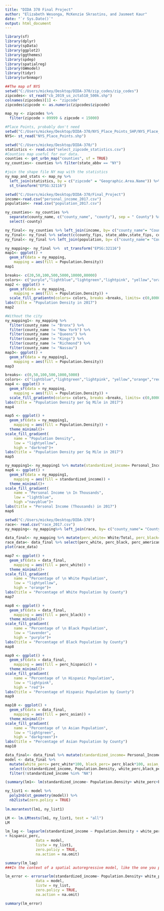 ```yaml
---
title: "DIDA 370 Final Project"
author: "Elizabeth Wesonga, McKenzie Skrastins, and Jasmeet Kaur"
date: "`r Sys.Date()`"
output: html_document
---
```


```r
library(sf)     
library(dplyr)   
library(spData) 
library(ggplot2)
library(ggthemes)
library(spdep)
library(spatialreg)
library(GWmodel)
library(tidyr)
library(urbnmapr)
```

```r
##The map of NYS 
setwd("C:/Users/mickey/Desktop/DIDA-370/zip_codes/zip_codes")
zipcodes<- st_read("cb_2019_us_zcta510_500k.shp")
colnames(zipcodes)[1] <- "zipcode"
zipcodes$zipcode <- as.numeric(zipcodes$zipcode)

map_ny <- zipcodes %>% 
  filter(zipcode > 09999 & zipcode < 15000) 

```

```r
#Place Points, probably don't need
setwd("C:/Users/mickey/Desktop/DIDA-370/NYS_Place_Points_SHP/NYS_Place_Points_SHP - Copy")
NYS<- st_read("NYS_Place_Points.shp")
```
```r
setwd("C:/Users/mickey/Desktop/DIDA-370/")
statistics <- read.csv("select_zipcode_statistics.csv")
#Counties map useful for our data.
counties <- get_urbn_map("counties", sf = TRUE)
ny_counties<- counties %>% filter(state_abbv == "NY")

#join the shape file NY map with the statistics
ny_map_and_stats <- map_ny %>% 
  left_join(statistics, by = c("zipcode" = "Geographic.Area.Name")) %>%         drop_na() %>% 
  st_transform("EPSG:32116")
```
```r
setwd("C:/Users/mickey/Desktop/DIDA-370/Final_Project")
income<-read.csv("personal_income_2017.csv")
population<- read.csv("population_2017.csv")

```

```r
ny_counties<- ny_counties %>% 
  separate(county_name, c("county_name", "county"), sep = " County") %>% 
  select(-county)

ny_final<- ny_counties %>% left_join(income, by= c("county_name"= "County")) 
ny_final<- ny_final %>% select(c(county_fips, state_abbv,state_fips, county_name, fips_class, state_name, Personal_Income, geometry)) 
ny_final<- ny_final %>% left_join(population, by= c("county_name"= "County"))

```

```r
ny_mapping<- ny_final %>%  st_transform("EPSG:32116")
map1<- ggplot() +
  geom_sf(data = ny_mapping,
    mapping = aes(fill = Population.Density))
map1

```

```r
breaks<- c(20,50,100,500,5000,10000,80000)
colors<- c("purple","lightblue","lightgreen","lightpink", "yellow","orange","red")
map2 <- ggplot() +
  geom_sf(data = ny_mapping,
    mapping = aes(fill = Population.Density)) +
  scale_fill_gradientn(colors= colors, breaks =breaks, limits= c(0,80000), labels= c("0-20", "20-50", "50-100", "100-500", "500-5000", "5000-10000", "10000-80000"))+
labs(title = "Population Density in 2017")
map2
```
```r
#Without the city
ny_mapping1<- ny_mapping %>%
  filter(county_name != "Bronx") %>%
  filter(county_name != "New York") %>%
  filter(county_name != "Queens") %>% 
  filter(county_name != "Kings") %>% 
  filter(county_name != "Richmond") %>% 
  filter(county_name != "Nassau")
map3<- ggplot() +
  geom_sf(data = ny_mapping1,
    mapping = aes(fill = Population.Density))
map3
```

```r
breaks<- c(0,50,100,500,1000,5000)
colors<- c("lightblue","lightgreen","lightpink", "yellow","orange","red")
map4 <- ggplot() +
  geom_sf(data = ny_mapping,
    mapping = aes(fill = Population.Density)) +
  scale_fill_gradientn(colors= colors, breaks =breaks, limits= c(0,80000), labels= c("0-50", "50-100", "100-500", "500-1000", "1000-5000", "5000-10000"))+
labs(title = "Population Density per Sq Mile in 2017")
map4

```

```r
map5 <- ggplot() +
  geom_sf(data = ny_mapping1,
    mapping = aes(fill = Population.Density)) +
  theme_minimal()+
scale_fill_gradient(
    name = "Population Density",
    low = "lightyellow",
    high = "darkred")+
labs(title = "Population Density per Sq Mile in 2017")
map5
```

```r
ny_mapping1<- ny_mapping1 %>% mutate(standardized_income= Personal_Income/1000)
map6 <- ggplot() +
  geom_sf(data = ny_mapping1,
    mapping = aes(fill = standardized_income)) +
  theme_minimal()+
scale_fill_gradient(
    name = "Personal Income \n In Thousands",
    low = "lightblue",
    high ="navyblue")+
labs(title = "Personal Income (Thousands) in 2017")
map6
```

```r
setwd("C:/Users/mickey/Desktop/DIDA-370")
race<- read.csv("race_2017.csv")
ny_mapping<- ny_mapping%>% left_join(race, by= c("county_name"= "County"))
```

```r
data_final<- ny_mapping %>% mutate(perc_white= White/Total, perc_black= Black/Total, perc_american_indian= American.Indian/Total, perc_asian= Asian/Total, perc_PI= X.Pacific.Islander/Total, perc_hispanic= Hispanic/Total)
race_data<- data_final %>% select(perc_white, perc_black, perc_american_indian, perc_asian, perc_PI, perc_hispanic)
plot(race_data)
```

```r
map7 <- ggplot() +
  geom_sf(data = data_final,
    mapping = aes(fill = perc_white)) +
  theme_minimal()+
scale_fill_gradient(
    name = "Percentage of \n White Population",
    low = "lightyellow",
    high = "orange")+
labs(title = "Percentage of White Population by County")
map7
```
```r
map8 <- ggplot() +
  geom_sf(data = data_final,
    mapping = aes(fill = perc_black)) +
  theme_minimal()+
scale_fill_gradient(
    name = "Percentage of \n Black Population",
    low = "lavender",
    high = "purple")+
labs(title = "Percentage of Black Population by County")
map8

```
```r
map9 <- ggplot() +
  geom_sf(data = data_final,
    mapping = aes(fill = perc_hispanic)) +
  theme_minimal()+
scale_fill_gradient(
    name = "Percentage of \n Hispanic Population",
    low = "lightpink",
    high = "red")+
labs(title = "Percentage of Hispanic Population by County")
map9

```
```r
map10 <- ggplot() +
  geom_sf(data = data_final,
    mapping = aes(fill = perc_asian)) +
  theme_minimal()+
scale_fill_gradient(
    name = "Percentage of \n Asian Population",
    low = "lightgreen",
    high = "darkgreen")+
labs(title = "Percentage of Asian Population by County")
map10


```


```r
data_final<- data_final %>% mutate(standardized_income= Personal_Income/1000) %>% filter(county_name != "Richmond")
model <- data_final %>% 
  mutate(white_perc= perc_white*100, black_perc= perc_black*100, asian_perc= perc_asian*100, hispanic_perc= perc_hispanic*100) %>% 
  select(c(standardized_income, Population.Density, white_perc,black_perc, asian_perc, hispanic_perc, geometry)) %>% 
  filter(!standardized_income %in% "NA")

(summary(lm1<- lm(standardized_income~ Population.Density+ white_perc+black_perc+asian_perc+hispanic_perc, data= model)))
```

```r
ny_list1 <- model %>% 
  poly2nb(st_geometry(model)) %>% 
  nb2listw(zero.policy = TRUE)
 
lm.morantest(lm1, ny_list1)
```

```r
LM <- lm.LMtests(lm1, ny_list1, test = "all")
LM
```
```r
lm_lag <- lagsarlm(standardized_income ~ Population.Density + white_perc + black_perc + asian_perc
+ hispanic_perc,
              data = model,
              listw = ny_list1,
              zero.policy = TRUE,
              na.action = na.omit)

summary(lm_lag)
###In the context of a spatial autoregressive model, like the one you provided, residual autocorrelation indicates that there are spatial patterns or dependencies that are not accounted for by the model. This could mean that neighboring observations tend to have similar residual values, suggesting spatial clustering or spatial trends that are not captured by the model's predictors.

```

```r
lm_error <- errorsarlm(standardized_income~ Population.Density+ white_perc,
              data = model,
              listw = ny_list,
              zero.policy = TRUE, 
              na.action = na.omit)

summary(lm_error)

```
